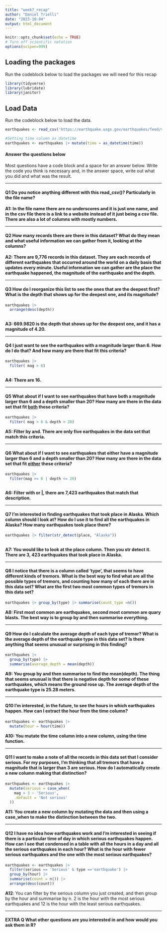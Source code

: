 ```yaml
---
title: "week7_recap"
author: "Daniel Trielli"
date: "2023-10-04"
output: html_document
---
```


```r
knitr::opts_chunk$set(echo = TRUE)
# Turn off scientific notation
options(scipen=999)
```

## Loading the packages

Run the codeblock below to load the packages we will need for this recap

```r
library(tidyverse)
library(lubridate)
library(janitor)
```

## Load Data

Run the codeblock below to load the data.

```r
earthquakes <- read_csv('https://earthquake.usgs.gov/earthquakes/feed/v1.0/summary/all_month.csv')

#Setting time column as datetime
earthquakes <- earthquakes |> mutate(time = as_datetime(time))
```

#### Answer the questions below

Most questions have a code block and a space for an answer below. Write the code you think is necessary and, in the answer space, write out what you did and what was the result.

------------------------------------------------------------------------

#### **Q1** Do you notice anything different with this read_csv()? Particularly in the file name?

**A1: In the file name there are no underscores and it is just one name, and in the csv file there is a link to a website instead of it just being a csv file. There are also a lot of columns with mostly numbers.**

------------------------------------------------------------------------

#### **Q2** How many records there are there in this dataset? What do they mean and what useful information we can gather from it, looking at the columns?

**A2: There are 9,776 records in this dataset. They are each records of different earthquakes that occurred around the world on a daily basis that updates every minute. Useful information we can gather are the place the earthquake happened, the magnitude of the earthquake and the depth.**

------------------------------------------------------------------------

#### **Q3** How do I reorganize this list to see the ones that are the deepest first? What is the depth that shows up for the deepest one, and its magnitude?

```r
earthquakes |> 
  arrange(desc(depth)) 
  
```

**A3: 669.9820 is the depth that shows up for the deepest one, and it has a magnitude of 4.20.**

------------------------------------------------------------------------

#### **Q4** I just want to see the earthquakes with a magnitude larger than 6. How do I do that? And how many are there that fit this criteria?

```r
earthquakes |>
  filter( mag > 6)
           
```

**A4: There are 16.**

------------------------------------------------------------------------

#### **Q5** What about if I want to see earthquakes that have both a magnitude larger than 6 and a depth smaller than 20? How many are there in the data set that fit [both]{.underline} these criteria?

```r
earthquakes |>
  filter( mag > 6 & depth < 20)

```

**A5: Filter by and. There are only five earthquakes in the data set that match this criteria.**

------------------------------------------------------------------------

#### **Q6** What about if I want to see earthquakes that either have a magnitude larger than 6 and a depth smaller than 20? How many are there in the data set that fit [either]{.underline} these criteria?

```r
earthquakes |>
  filter(mag >= 6 | depth <= 20)



```

**A6: Filter with or \|, there are 7,423 earthquakes that match that description.**

------------------------------------------------------------------------

#### **Q7** I'm interested in finding earthquakes that took place in Alaska. Which column should I look at? How do I use it to find all the earthquakes in Alaska? How many earthquakes took place there?

```r
earthquakes |> filter(str_detect(place, "Alaska"))
  
```

**A7: You would like to look at the place column. Then you str detect it. There are 3, 423 earthquakes that took place in Alaska.**

------------------------------------------------------------------------

#### **Q8** I notice that there is a column called 'type', that seems to have different kinds of tremors. What is the best way to find what are all the possible types of tremors, and counting how many of each there are in this data set? What are the first two most common types of tremors in this data set?

```r
earthquakes |> group_by(type) |> summarise(count_type =n())
```

**A8: First most common are earthquakes, second most common are quary blasts. The best way is to group by and then summarise everything.**

------------------------------------------------------------------------

#### **Q9** How do I calculate the average depth of each type of tremor? What is the average depth of the earthquake type in this data set? Is there anything that seems unusual or surprising in this finding?

```r
earthquakes |>
  group_by(type) |>
  summarise(average_depth = mean(depth))
```

**A9: You group by and then summarise to find the mean(depth). The thing that seems unusual is that there is negative depth for some of these earthquakes, which means the ground rose up. The average depth of the earthquake type is 25.28 meters.**

------------------------------------------------------------------------

#### **Q10** I'm interested, in the future, to see the hours in which earthquakes happen. How can I extract the hour from the time column?

```r
earthquakes <- earthquakes |>
  mutate(hour = hour(time))
```

**A10: You mutate the time column into a new column, using the time function.**

------------------------------------------------------------------------

#### **Q11** I want to make a note of all the records in this data set that I consider serious. For my purposes, I'm thinking that all tremors that have a magnitude that is larger than 3 are serious. How do I automatically create a new column making that distinction?

```r
earthquakes <- earthquakes |>
  mutate(serious = case_when(
    mag > 3 ~ 'Serious',
    .default = 'Not serious'
  ))
```

**A11: You create a new column by mutating the data and then using a case_when to make the distinction between the two.**

------------------------------------------------------------------------

#### **Q12** I have no idea how earthquakes work and I'm interested in seeing if there is a particular time of day in which serious earthquakes happen. How can I see that condensed in a table with all the hours in a day and all the serious earthquakes in each hour? What is the hour with fewer serious earthquakes and the one with the most serious earthquakes?

```r
earthquakes <- earthquakes |>
  filter(serious == 'Serious' & type =='earthquake') |>
  group_by(hour) |>
  summarise(count = n()) |>
  arrange(desc(count))

```

**A12**: You can filter by the serious column you just created, and then group by the hour and summarise by n. 2 is the hour with the most serious earthquakes and 12 is the hour with the least serious earthquakes.

------------------------------------------------------------------------

#### EXTRA Q What other questions are you interested in and how would you ask them in R?

```r

```

```r

```

```r

```
